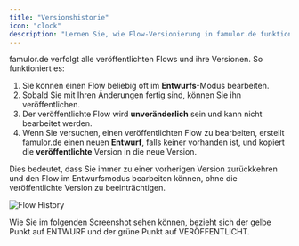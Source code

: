 ```yaml
---
title: "Versionshistorie"
icon: "clock"
description: "Lernen Sie, wie Flow-Versionierung in famulor.de funktioniert"
---
```


famulor.de verfolgt alle veröffentlichten Flows und ihre Versionen. So funktioniert es:

1. Sie können einen Flow beliebig oft im **Entwurfs**-Modus bearbeiten.
2. Sobald Sie mit Ihren Änderungen fertig sind, können Sie ihn veröffentlichen.
3. Der veröffentlichte Flow wird **unveränderlich** sein und kann nicht bearbeitet werden.
4. Wenn Sie versuchen, einen veröffentlichten Flow zu bearbeiten, erstellt famulor.de einen neuen **Entwurf**, falls keiner vorhanden ist, und kopiert die **veröffentlichte** Version in die neue Version.

Dies bedeutet, dass Sie immer zu einer vorherigen Version zurückkehren und den Flow im Entwurfsmodus bearbeiten können, ohne die veröffentlichte Version zu beeinträchtigen.

![Flow History](/resources/flow-history.png)

Wie Sie im folgenden Screenshot sehen können, bezieht sich der gelbe Punkt auf ENTWURF und der grüne Punkt auf VERÖFFENTLICHT. 